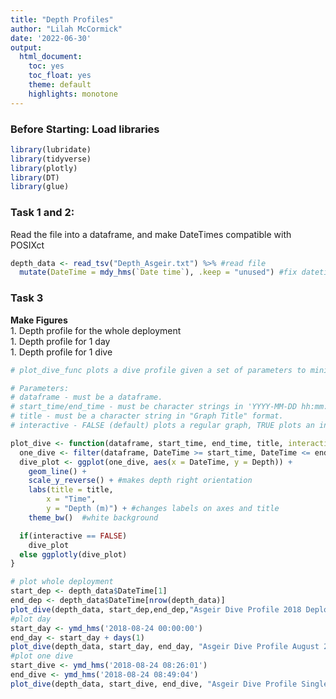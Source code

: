 ```yaml
---
title: "Depth Profiles"
author: "Lilah McCormick"
date: '2022-06-30'
output: 
  html_document:
    toc: yes
    toc_float: yes 
    theme: default 
    highlights: monotone
---
```


### Before Starting: Load libraries
```r
library(lubridate)
library(tidyverse)
library(plotly)
library(DT)
library(glue)
```


### Task 1 and 2:  
Read the file into a dataframe, and make DateTimes compatible with POSIXct
```r
depth_data <- read_tsv("Depth_Asgeir.txt") %>% #read file 
  mutate(DateTime = mdy_hms(`Date time`), .keep = "unused") #fix datetime
```


### Task 3   
**Make Figures**  
1. Depth profile for the whole deployment  
1. Depth profile for 1 day   
1. Depth profile for 1 dive   

```r
# plot_dive_func plots a dive profile given a set of parameters to minimize repetition of code when plotting dive profiles at multiple timescales.

# Parameters: 
# dataframe - must be a dataframe. 
# start_time/end_time - must be character strings in 'YYYY-MM-DD hh:mm:ss' format.
# title - must be a character string in "Graph Title" format. 
# interactive - FALSE (default) plots a regular graph, TRUE plots an interactive graph. 

plot_dive <- function(dataframe, start_time, end_time, title, interactive = FALSE) {
  one_dive <- filter(dataframe, DateTime >= start_time, DateTime <= end_time)
  dive_plot <- ggplot(one_dive, aes(x = DateTime, y = Depth)) +
    geom_line() +
    scale_y_reverse() + #makes depth right orientation 
    labs(title = title,
        x = "Time",
        y = "Depth (m)") + #changes labels on axes and title 
    theme_bw()  #white background 

  if(interactive == FALSE)
    dive_plot
  else ggplotly(dive_plot)
}
```

```r
# plot whole deployment 
start_dep <- depth_data$DateTime[1]
end_dep <- depth_data$DateTime[nrow(depth_data)]
plot_dive(depth_data, start_dep,end_dep,"Asgeir Dive Profile 2018 Deployment")
#plot day
start_day <- ymd_hms('2018-08-24 00:00:00')
end_day <- start_day + days(1)
plot_dive(depth_data, start_day, end_day, "Asgeir Dive Profile August 24, 2018")
#plot one dive 
start_dive <- ymd_hms('2018-08-24 08:26:01')
end_dive <- ymd_hms('2018-08-24 08:49:04')
plot_dive(depth_data, start_dive, end_dive, "Asgeir Dive Profile Single Dive August 24, 2018", TRUE)
```


